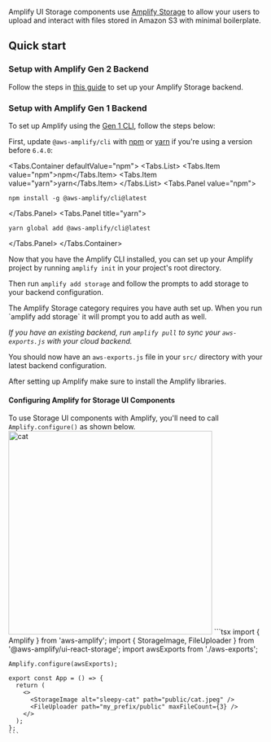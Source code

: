 
Amplify UI Storage components use [Amplify Storage](https://docs.amplify.aws/react/build-a-backend/storage/) to allow your users to upload and interact with files stored in Amazon S3 with minimal boilerplate.

## Quick start

### Setup with Amplify Gen 2 Backend

Follow the steps in [this guide](https://docs.amplify.aws/react/build-a-backend/storage/set-up-storage/) to set up your Amplify Storage backend.

### Setup with Amplify Gen 1 Backend

To set up Amplify using the [Gen 1 CLI](https://docs.amplify.aws/gen1/react/start/getting-started/installation/), follow the steps below: 

First, update `@aws-amplify/cli` with [npm](https://www.npmjs.com/) or [yarn](https://yarnpkg.com/)
if you're using a version before `6.4.0`:

<Tabs.Container defaultValue="npm">
<Tabs.List>
  <Tabs.Item value="npm">npm</Tabs.Item>
  <Tabs.Item value="yarn">yarn</Tabs.Item>
</Tabs.List>
<Tabs.Panel value="npm">

```shell
npm install -g @aws-amplify/cli@latest
```

</Tabs.Panel>
<Tabs.Panel title="yarn">

```shell
yarn global add @aws-amplify/cli@latest
```

</Tabs.Panel>
</Tabs.Container>


Now that you have the Amplify CLI installed, you can set up your Amplify project by running `amplify init` in your project's root directory. 

Then run `amplify add storage` and follow the prompts to add storage to your backend configuration.

<Alert role="none" variation="info" heading="Auth">
  The Amplify Storage category requires you have auth set up. When you run `amplify add storage` it will prompt you to add auth as well.
</Alert>

_If you have an existing backend, run `amplify pull` to sync your `aws-exports.js` with your cloud backend._

You should now have an `aws-exports.js` file in your `src/` directory with your latest backend configuration.

After setting up Amplify make sure to install the Amplify libraries.

<InstallScripts component="storage" />

#### Configuring Amplify for Storage UI Components
To use Storage UI components with Amplify, you'll need to call `Amplify.configure()` as shown below. 
<Example>
  <Image alt='cat' src='/cats/1.jpg' width="400px" height="400px" />
  <ExampleCode>
    ```tsx
    import { Amplify } from 'aws-amplify';
    import { StorageImage, FileUploader } from '@aws-amplify/ui-react-storage';
    import awsExports from './aws-exports';

    Amplify.configure(awsExports);

    export const App = () => {
      return (
        <>
          <StorageImage alt="sleepy-cat" path="public/cat.jpeg" />
          <FileUploader path="my_prefix/public" maxFileCount={3} />
        </>
      );
    };
    ```
  </ExampleCode>
</Example>

<NextSteps />